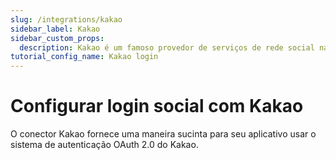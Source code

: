 ```yaml
---
slug: /integrations/kakao
sidebar_label: Kakao
sidebar_custom_props:
  description: Kakao é um famoso provedor de serviços de rede social na Coreia do Sul.
tutorial_config_name: Kakao login
---
```




# Configurar login social com Kakao

O conector Kakao fornece uma maneira sucinta para seu aplicativo usar o sistema de autenticação OAuth 2.0 do Kakao.

<GuideTip />

<Integration />
